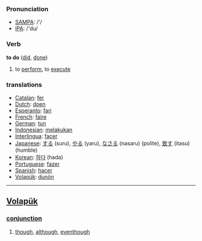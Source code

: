 === Pronunciation ===
*[[w:SAMPA|SAMPA]]: /'/
*[[w:IPA|IPA]]: /'du/

=== Verb ===

'''to do''' ([[did]], [[done]])

# to [[perform]], to [[execute]]

=== translations ===
*[[Catalan]]: [[fer]]
*[[Dutch]]: [[doen]]
*[[Esperanto]]: [[fari]]
*[[French]]: [[faire]]
*[[German]]: [[tun]]
*[[Indonesian]]: [[laku|melakukan]]
*[[Interlingua]]: [[facer]]
*[[Japanese]]: [[する]] (suru), [[やる]] (yaru), [[なさる]] (nasaru) (polite), [[致す]] (itasu) (humble)
*[[Korean]]: [[하다]] (hada)
*[[Portuguese]]: [[fazer]]
*[[Spanish]]: [[hacer]]
*[[Volapük]]: [[dunön]]

----

== [[Volapük]] == 
=== [[conjunction]] ===
# [[though]], [[although]], [[eventhough]]